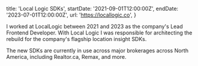   title: 'Local Logic SDKs',
  startDate: '2021-09-01T12:00:00Z',
  endDate: '2023-07-01T12:00:00Z',
  url: 'https://locallogic.co',
}

I worked at LocalLogic between 2021 and 2023 as the company's Lead Frontend
Developer. With Local Logic I was responsible for architecting the rebuild for
the company's flagship location insight SDKs.

The new SDKs are currently in use across major brokerages across North America,
including Realtor.ca, Remax, and more.